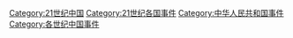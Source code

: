[[Category:21世纪中国|Category:21世纪中国]]
[[Category:21世纪各国事件|Category:21世纪各国事件]]
[[Category:中华人民共和国事件|Category:中华人民共和国事件]]
[[Category:各世纪中国事件|Category:各世纪中国事件]]